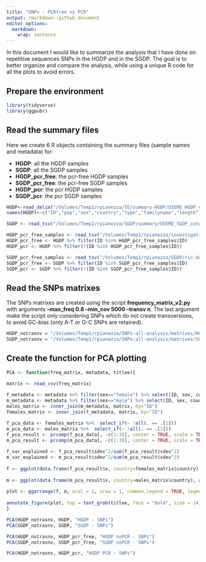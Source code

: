 ```yaml
---
title: "SNPs - PCRfree vs PCR"
output: rmarkdown::github_document
editor_options: 
  markdown: 
    wrap: sentence
---
```


In this document I would like to summarize the analysis that I have done on repetitive sequences SNPs in the HGDP and in the SGDP. The goal is to better organize and compare the analysis, while using a unique R code for all the plots to avoid errors.

## Prepare the environment

```r
library(tidyverse)
library(ggpubr)
```

## Read the summary files

Here we create 6 R objects containing the summary files (sample names and metadata) for:

* **HGDP**: all the HGDP samples
* **SGDP**: all the SGDP samples
* **HGDP_pcr_free**: the pcr-free HGDP samples
* **SGDP_pcr_free**: the pcr-free SGDP samples
* **HGDP_pcr**: the pcr HGDP samples
* **SGDP_pcr**: the pcr SGDP samples

```r
HGDP<-read_delim("/Volumes/Temp1/rpianezza/TE/summary-HGDP/USEME_HGDP_complete_reflib6.2_mq10_batchinfo_cutoff0.01.txt")
names(HGDP)<-c("ID","pop","sex","country","type","familyname","length","reads","copynumber","batch")

SGDP <- read_tsv("/Volumes/Temp2/rpianezza/SGDP/summary/USEME_SGDP_cutoff") %>% dplyr::rename(ID=biosample)

HGDP_pcr_free_samples <- read_tsv("/Volumes/Temp1/rpianezza/investigation/HGDP-no-PCR/HGDP-only-pcr-free-samples.tsv", col_names = "ID")
HGDP_pcr_free <- HGDP %>% filter(ID %in% HGDP_pcr_free_samples$ID)
HGDP_pcr <- HGDP %>% filter(!(ID %in% HGDP_pcr_free_samples$ID))

SGDP_pcr_free_samples <- read_tsv("/Volumes/Temp1/rpianezza/SGDP/ric-documentation/SGDP-no-PCR.tsv")
SGDP_pcr_free <- SGDP %>% filter(ID %in% SGDP_pcr_free_samples$ID)
SGDP_pcr <- SGDP %>% filter(!(ID %in% SGDP_pcr_free_samples$ID))
```

## Read the SNPs matrixes

The SNPs matrixes are created using the script **frequency_matrix_v2.py** with arguments **--max_freq 0.8 --min_cov 5000 --transv n**. The last argument make the script only considering SNPs which do not create transversions, to avoid GC-bias (only A-T or G-C SNPs are retained).

```r
HGDP_notrasnv = "/Volumes/Temp1/rpianezza/SNPs-all-analysis/matrixes/HGDP.notransv.08.5000.matrix_processed"
SGDP_notrasnv = "/Volumes/Temp1/rpianezza/SNPs-all-analysis/matrixes/SGDP.notransv.08.5000.matrix_processed"
```

## Create the function for PCA plotting

```r
PCA <- function(freq_matrix, metadata, titlee){

matrix <- read_csv(freq_matrix)
  
f_metadata <- metadata %>% filter(sex=="female") %>% select(ID, sex, country, pop) %>% distinct()
m_metadata <- metadata %>% filter(sex=="male") %>% select(ID, sex, country, pop) %>% distinct()
males_matrix <- inner_join(m_metadata, matrix, by="ID")
females_matrix <- inner_join(f_metadata, matrix, by="ID")

f_pca_data <- females_matrix %>%  select_if(~ !all(. == .[1]))
m_pca_data <- males_matrix %>%  select_if(~ !all(. == .[1]))
f_pca_result <- prcomp(f_pca_data[, -c(1:3)], center = TRUE, scale = TRUE)
m_pca_result <- prcomp(m_pca_data[, -c(1:3)], center = TRUE, scale = TRUE)
      
f_var_explained <- f_pca_result$sdev^2/sum(f_pca_result$sdev^2)
m_var_explained <- m_pca_result$sdev^2/sum(m_pca_result$sdev^2)
      
f <- ggplot(data.frame(f_pca_result$x, country=females_matrix$country), aes(x=PC1,y=PC2, color=country)) + geom_point(size=2) + labs(x=paste0("PC1: ",round(f_var_explained[1]*100,1),"%"), y=paste0("PC2: ",round(f_var_explained[2]*100,1),"%")) + ggtitle("Females") + theme(plot.title = element_text(hjust = 0.5))
   
m <- ggplot(data.frame(m_pca_result$x, country=males_matrix$country), aes(x=PC1,y=PC2, color=country)) + geom_point(size=2) + labs(x=paste0("PC1: ",round(m_var_explained[1]*100,1),"%"), y=paste0("PC2: ",round(m_var_explained[2]*100,1),"%")) + ggtitle("Males") + theme(plot.title = element_text(hjust = 0.5)) 
     
plot <- ggarrange(f, m, ncol = 2, nrow = 1, common.legend = TRUE, legend = "bottom", align = "hv", font.label = list(size = 10, color = "black", face = "bold", family = NULL, position = "top"))
    
annotate_figure(plot, top = text_grob(titlee, face = "bold", size = 14))
}
```

```r
PCA(HGDP_notrasnv, HGDP, "HGDP - SNPs")
PCA(SGDP_notrasnv, SGDP, "SGDP - SNPs")
```

```r
PCA(HGDP_notrasnv, HGDP_pcr_free, "HGDP noPCR - SNPs")
PCA(SGDP_notrasnv, SGDP_pcr_free, "SGDP noPCR - SNPs")
```


```r
PCA(HGDP_notrasnv, HGDP_pcr, "HGDP PCR - SNPs")
```
